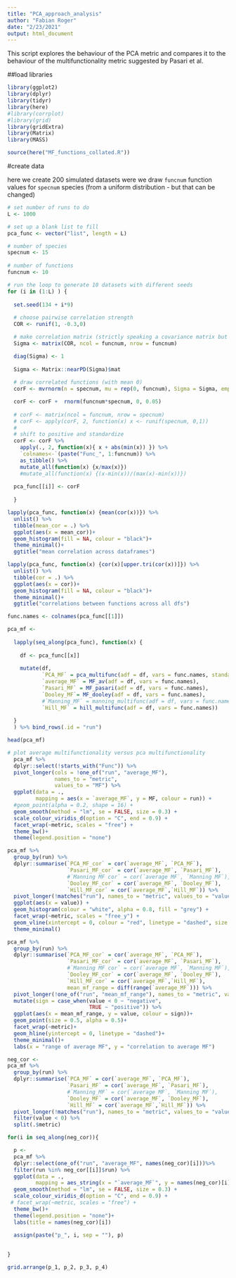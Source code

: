 ```yaml
---
title: "PCA_approach_analysis"
author: "Fabian Roger"
date: "2/23/2021"
output: html_document
---
```



This script explores the behaviour of the PCA metric and compares it to the behaviour of the multifunctionality metric suggested by Pasari et al. 

##load libraries
```r
library(ggplot2)
library(dplyr)
library(tidyr)
library(here)
#library(corrplot)
#library(grid)
library(gridExtra)
library(Matrix)
library(MASS)

source(here("MF_functions_collated.R"))
```


#create data

here we create 200 simulated datasets were we draw `funcnum` function values for `specnum` species (from a uniform distribution - but that can be changed)
```r
# set number of runs to do
L <- 1000

# set up a blank list to fill
pca_func <- vector("list", length = L)

# number of species
specnum <- 15
  
# number of functions
funcnum <- 10

# run the loop to generate 10 datasets with different seeds
for (i in (1:L) ) {
  
  set.seed(134 + i*9)
 
  # choose pairwise correlation strength
  COR <- runif(1, -0.3,0)

  # make correlation matrix (strictly speaking a covariance matrix but for these simulations it does not matter)
  Sigma <- matrix(COR, ncol = funcnum, nrow = funcnum)

  diag(Sigma) <- 1
  
  Sigma <- Matrix::nearPD(Sigma)$mat
  
  # draw correlated functions (with mean 0)
  corF <- mvrnorm(n = specnum, mu = rep(0, funcnum), Sigma = Sigma, empirical = TRUE)

  corF <- corF +  rnorm(funcnum*specnum, 0, 0.05)
  
  # corF <- matrix(ncol = funcnum, nrow = specnum)
  # corF <- apply(corF, 2, function(x) x <- runif(specnum, 0,1))
  # 
  # shift to positive and standardize
  corF <- corF %>% 
    apply(., 2, function(x){ x + abs(min(x)) }) %>% 
    `colnames<-`(paste("Func_", 1:funcnum)) %>% 
    as_tibble() %>% 
    mutate_all(function(x) {x/max(x)})
    #mutate_all(function(x) {(x-min(x))/(max(x)-min(x))})
  
  pca_func[[i]] <- corF
  
  }

lapply(pca_func, function(x) {mean(cor(x))}) %>%
  unlist() %>% 
  tibble(mean_cor = .) %>% 
  ggplot(aes(x = mean_cor))+
  geom_histogram(fill = NA, colour = "black")+
  theme_minimal()+
  ggtitle("mean correlation across dataframes")

lapply(pca_func, function(x) {cor(x)[upper.tri(cor(x))]}) %>%
  unlist() %>% 
  tibble(cor = .) %>% 
  ggplot(aes(x = cor))+
  geom_histogram(fill = NA, colour = "black")+
  theme_minimal()+
  ggtitle("correlations between functions across all dfs")


```

```r

func.names <- colnames(pca_func[[1]])

pca_mf <- 
  
  lapply(seq_along(pca_func), function(x) {
    
    df <- pca_func[[x]]
    
    mutate(df, 
           `PCA_MF` = pca_multifunc(adf = df, vars = func.names, standardise = FALSE),
           `average_MF` = MF_av(adf = df, vars = func.names),
           `Pasari_MF` = MF_pasari(adf = df, vars = func.names),
           `Dooley_MF`= MF_dooley(adf = df, vars = func.names),
           #`Manning_MF` = manning_multifunc(adf = df, vars = func.names),
           `Hill_MF` = hill_multifunc(adf = df, vars = func.names))
    
  }
  ) %>% bind_rows(.id = "run")

head(pca_mf)

```


```r

# plot average multifunctionality versus pca multifunctionality
  pca_mf %>%
  dplyr::select(!starts_with("Func")) %>% 
  pivot_longer(cols = !one_of("run", "average_MF"),
               names_to = "metric",
               values_to = "MF") %>%
  ggplot(data = .,
         mapping = aes(x = `average_MF`, y = MF, colour = run)) +
  #geom_point(alpha = 0.2, shape = 16) +
  geom_smooth(method = "lm", se = FALSE, size = 0.3) +
  scale_colour_viridis_d(option = "C", end = 0.9) +
  facet_wrap(~metric, scales = "free") +
  theme_bw()+
  theme(legend.position = "none")

```

```r
pca_mf %>% 
  group_by(run) %>% 
  dplyr::summarise(`PCA_MF_cor` = cor(`average_MF`, `PCA_MF`),
                   `Pasari_MF_cor` = cor(`average_MF`, `Pasari_MF`),
                   #`Manning MF cor` = cor(`average MF`, `Manning MF`),
                   `Dooley_MF_cor` = cor(`average_MF`, `Dooley_MF`),
                   `Hill_MF_cor` = cor(`average_MF`,`Hill_MF`)) %>% 
  pivot_longer(!matches("run"), names_to = "metric", values_to = "value") %>%
  ggplot(aes(x = value)) +
  geom_histogram(colour = "white", alpha = 0.8, fill = "grey") +
  facet_wrap(~metric, scales = "free_y") +
  geom_vline(xintercept = 0, colour = "red", linetype = "dashed", size = 1) +
  theme_minimal()
```
```r

pca_mf %>% 
  group_by(run) %>% 
  dplyr::summarise(`PCA_MF_cor` = cor(`average_MF`, `PCA_MF`),
                   `Pasari_MF_cor` = cor(`average_MF`, `Pasari_MF`),
                   #`Manning MF cor` = cor(`average MF`, `Manning MF`),
                   `Dooley_MF_cor` = cor(`average_MF`, `Dooley_MF`),
                   `Hill_MF_cor` = cor(`average_MF`,`Hill_MF`),
                   mean_mf_range = diff(range(`average_MF`))) %>% 
  pivot_longer(!one_of("run", "mean_mf_range"), names_to = "metric", values_to = "value") %>% 
  mutate(sign = case_when(value < 0 ~ "negative",
                          TRUE ~ "positive")) %>% 
  ggplot(aes(x = mean_mf_range, y = value, colour = sign))+
  geom_point(size = 0.5, alpha = 0.5)+
  facet_wrap(~metric)+
  geom_hline(yintercept = 0, linetype = "dashed")+
  theme_minimal()+
  labs(x = "range of average MF", y = "correlation to average MF")

```

```r

neg_cor <- 
pca_mf %>% 
  group_by(run) %>% 
  dplyr::summarise(`PCA_MF` = cor(`average_MF`, `PCA_MF`),
                   `Pasari_MF` = cor(`average_MF`, `Pasari_MF`),
                   #`Manning_MF` = cor(`average MF`, `Manning MF`),
                   `Dooley_MF` = cor(`average_MF`, `Dooley_MF`),
                   `Hill_MF` = cor(`average_MF`,`Hill_MF`)) %>% 
  pivot_longer(!matches("run"), names_to = "metric", values_to = "value") %>%
  filter(value < 0) %>% 
  split(.$metric)

for(i in seq_along(neg_cor)){

  p <- 
  pca_mf %>%
  dplyr::select(one_of("run", "average_MF", names(neg_cor)[i]))%>% 
  filter(run %in% neg_cor[[i]]$run) %>%
  ggplot(data = .,
         mapping = aes_string(x = "`average_MF`", y = names(neg_cor)[i], colour = "run")) +
  geom_smooth(method = "lm", se = FALSE, size = 0.3) +
  scale_colour_viridis_d(option = "C", end = 0.9) +
 # facet_wrap(~metric, scales = "free") +
  theme_bw()+
  theme(legend.position = "none")+
  labs(title = names(neg_cor)[i])
  
  assign(paste("p_", i, sep = ""), p)

  
}

grid.arrange(p_1, p_2, p_3, p_4)

```

